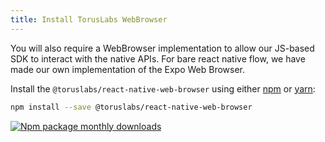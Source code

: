 ```yaml
---
title: Install TorusLabs WebBrowser
---
```


You will also require a WebBrowser implementation to allow our JS-based SDK to interact with the native APIs. For bare react native flow, we have made
our own implementation of the Expo Web Browser.

Install the `@toruslabs/react-native-web-browser` using either [npm](https://www.npmjs.com/package/@toruslabs/react-native-web-browser) or
[yarn](https://yarnpkg.com/package/@toruslabs/react-native-web-browser):

```bash npm2yarn
npm install --save @toruslabs/react-native-web-browser
```

[![Npm package monthly downloads](https://badgen.net/npm/dm/@toruslabs/react-native-web-browser)](https://www.npmjs.com/package/@toruslabs/react-native-web-browser)
